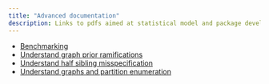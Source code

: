```yaml
---
title: "Advanced documentation"
description: Links to pdfs aimed at statistical model and package developers
---
```


- [Benchmarking](benchmarking.pdf)
- [Understand graph prior ramifications](understand-graph-prior.pdf)
- [Understand half sibling misspecification](understand-half-sibs.pdf)
- [Understand graphs and partition enumeration](enumerate.pdf)



